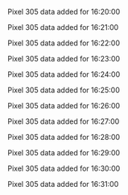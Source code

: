 Pixel 305 data added for 16:20:00

Pixel 305 data added for 16:21:00

Pixel 305 data added for 16:22:00

Pixel 305 data added for 16:23:00

Pixel 305 data added for 16:24:00

Pixel 305 data added for 16:25:00

Pixel 305 data added for 16:26:00

Pixel 305 data added for 16:27:00

Pixel 305 data added for 16:28:00

Pixel 305 data added for 16:29:00

Pixel 305 data added for 16:30:00

Pixel 305 data added for 16:31:00

